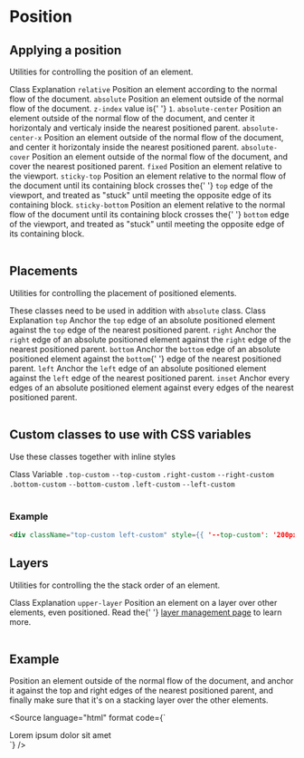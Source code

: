 


<Meta title={getTitle(__filename)} />

# Position

## Applying a position

Utilities for controlling the position of an element.

<Table className="color-norm">
    <TableHeader>
        <TableRow>
            <TableCell type="header">Class</TableCell>
            <TableCell type="header" className="w75">
                Explanation
            </TableCell>
        </TableRow>
    </TableHeader>
    <TableBody>
        <TableRow>
            <TableCell>
                <code>relative</code>
            </TableCell>
            <TableCell>Position an element according to the normal flow of the document.</TableCell>
        </TableRow>
        <TableRow>
            <TableCell>
                <code>absolute</code>
            </TableCell>
            <TableCell>
                Position an element outside of the normal flow of the document. <code>z-index</code> value is{' '}
                <code>1</code>.
            </TableCell>
        </TableRow>
        <TableRow>
            <TableCell>
                <code>absolute-center</code>
            </TableCell>
            <TableCell>
                Position an element outside of the normal flow of the document, and center it horizontaly and verticaly
                inside the nearest positioned parent.
            </TableCell>
        </TableRow>
        <TableRow>
            <TableCell>
                <code>absolute-center-x</code>
            </TableCell>
            <TableCell>
                Position an element outside of the normal flow of the document, and center it horizontaly inside the
                nearest positioned parent.
            </TableCell>
        </TableRow>
        <TableRow>
            <TableCell>
                <code>absolute-cover</code>
            </TableCell>
            <TableCell>
                Position an element outside of the normal flow of the document, and cover the nearest positioned parent.
            </TableCell>
        </TableRow>
        <TableRow>
            <TableCell>
                <code>fixed</code>
            </TableCell>
            <TableCell>Position an element relative to the viewport.</TableCell>
        </TableRow>
        <TableRow>
            <TableCell>
                <code>sticky-top</code>
            </TableCell>
            <TableCell>
                Position an element relative to the normal flow of the document until its containing block crosses the{' '}
                <code>top</code> edge of the viewport, and treated as "stuck" until meeting the opposite edge of its
                containing block.
            </TableCell>
        </TableRow>
        <TableRow>
            <TableCell>
                <code>sticky-bottom</code>
            </TableCell>
            <TableCell>
                Position an element relative to the normal flow of the document until its containing block crosses the{' '}
                <code>bottom</code> edge of the viewport, and treated as "stuck" until meeting the opposite edge of its
                containing block.
            </TableCell>
        </TableRow>
    </TableBody>
</Table>

## Placements

Utilities for controlling the placement of positioned elements.

<Alert type="info">
    These classes need to be used in addition with <code>absolute</code> class.
</Alert>

<Table className="color-norm">
    <TableHeader>
        <TableRow>
            <TableCell type="header">Class</TableCell>
            <TableCell type="header" className="w75">
                Explanation
            </TableCell>
        </TableRow>
    </TableHeader>
    <TableBody>
        <TableRow>
            <TableCell>
                <code>top</code>
            </TableCell>
            <TableCell>
                Anchor the <code>top</code> edge of an absolute positioned element against the <code>top</code> edge of
                the nearest positioned parent.
            </TableCell>
        </TableRow>
        <TableRow>
            <TableCell>
                <code>right</code>
            </TableCell>
            <TableCell>
                Anchor the <code>right</code> edge of an absolute positioned element against the <code>right</code> edge
                of the nearest positioned parent.
            </TableCell>
        </TableRow>
        <TableRow>
            <TableCell>
                <code>bottom</code>
            </TableCell>
            <TableCell>
                Anchor the <code>bottom</code> edge of an absolute positioned element against the <code>bottom</code>{' '}
                edge of the nearest positioned parent.
            </TableCell>
        </TableRow>
        <TableRow>
            <TableCell>
                <code>left</code>
            </TableCell>
            <TableCell>
                Anchor the <code>left</code> edge of an absolute positioned element against the <code>left</code> edge
                of the nearest positioned parent.
            </TableCell>
        </TableRow>
        <TableRow>
            <TableCell>
                <code>inset</code>
            </TableCell>
            <TableCell>
                Anchor every edges of an absolute positioned element against every edges of the nearest positioned
                parent.
            </TableCell>
        </TableRow>
    </TableBody>
</Table>

## Custom classes to use with CSS variables

Use these classes together with inline styles

<Table className="color-norm">
    <TableHeader>
        <TableRow>
            <TableCell type="header" className="w20">
                Class
            </TableCell>
            <TableCell type="header">Variable</TableCell>
        </TableRow>
    </TableHeader>
    <TableBody>
        <TableRow>
            <TableCell>
                <code>.top-custom</code>
            </TableCell>
            <TableCell>
                <code>--top-custom</code>
            </TableCell>
        </TableRow>
        <TableRow>
            <TableCell>
                <code>.right-custom</code>
            </TableCell>
            <TableCell>
                <code>--right-custom</code>
            </TableCell>
        </TableRow>
        <TableRow>
            <TableCell>
                <code>.bottom-custom</code>
            </TableCell>
            <TableCell>
                <code>--bottom-custom</code>
            </TableCell>
        </TableRow>
        <TableRow>
            <TableCell>
                <code>.left-custom</code>
            </TableCell>
            <TableCell>
                <code>--left-custom</code>
            </TableCell>
        </TableRow>
    </TableBody>
</Table>

### Example

```html
<div className="top-custom left-custom" style={{ '--top-custom': '200px', '--left-custom': '200px', }} />
```

## Layers

Utilities for controlling the the stack order of an element.

<Table className="color-norm">
    <TableHeader>
        <TableRow>
            <TableCell type="header">Class</TableCell>
            <TableCell type="header" className="w75">
                Explanation
            </TableCell>
        </TableRow>
    </TableHeader>
    <TableBody>
        <TableRow>
            <TableCell>
                <code>upper-layer</code>
            </TableCell>
            <TableCell>
                Position an element on a layer over other elements, even positioned. Read the{' '}
                <a href="?path=/docs/core-concepts-layers-management--page">layer management page</a> to learn more.
            </TableCell>
        </TableRow>
    </TableBody>
</Table>

## Example

Position an element outside of the normal flow of the document, and anchor it against the top and right edges of the nearest positioned parent, and finally make sure that it's on a stacking layer over the other elements.

<Source
    language="html"
    format
    code={`
<div className="absolute top right upper-layer">Lorem ipsum dolor sit amet</div>
`}
/>
